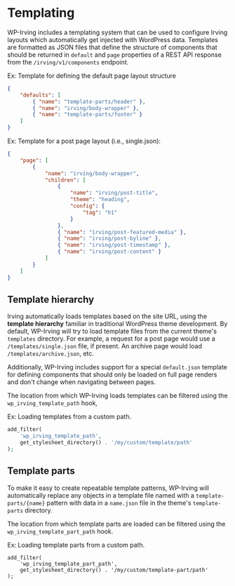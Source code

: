<Meta title="WordPress|Templating" />

# Templating

WP-Irving includes a templating system that can be used to configure Irving layouts which automatically get injected with WordPress data. Templates are formatted as JSON files that define the structure of components that should be returned in `default` and `page` properties of a REST API response from the `/irving/v1/components` endpoint.

Ex: Template for defining the default page layout structure

```json
{
    "defaults": [
        { "name": "template-parts/header" },
        { "name": "irving/body-wrapper" },
        { "name": "template-parts/footer" }
    ]
}
```

Ex: Template for a post page layout (i.e., single.json):

```json
{
    "page": [
        {
            "name": "irving/body-wrapper",
            "children": [
                {
                    "name": "irving/post-title",
                    "theme": "heading",
                    "config": {
                        "tag": "h1"
                    }
                },
                { "name": "irving/post-featured-media" },
                { "name": "irving/post-byline" },
                { "name": "irving/post-timestamp" },
                { "name": "irving/post-content" }        
            ]
        }
    ]
}
```

## Template hierarchy

Irving automatically loads templates based on the site URL, using the **template hierarchy** familiar in traditional WordPress theme development. By default, WP-Irving will try to load template files from the current theme's `templates` directory. For example, a request for a post page would use a `/templates/single.json` file, if present. An archive page would load `/templates/archive.json`, etc.

Additionally, WP-Irving includes support for a special `default.json` template for defining components that should only be loaded on full page renders and don't change when navigating between pages.

The location from which WP-Irving loads templates can be filtered using the `wp_irving_template_path` hook,

Ex: Loading templates from a custom path.

```php
add_filter(
	'wp_irving_template_path',
	get_stylesheet_directory() . '/my/custom/template/path'
);
```

## Template parts

To make it easy to create repeatable template patterns, WP-Irving will automatically replace any objects in a template file named with a `template-parts/{name}` pattern with data in a `name.json` file in the theme's `template-parts` directory.

The location from which template parts are loaded can be filtered using the `wp_irving_template_part_path` hook.

Ex: Loading template parts from a custom path.

```
add_filter(
	'wp_irving_template_part_path', 
	get_stylesheet_directory() . '/my/custom/template-part/path'
);
```





